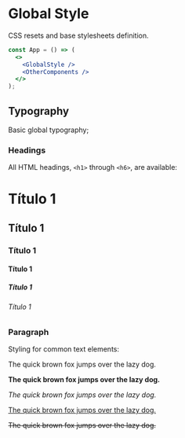 
<Meta title="Styles|GlobalStyle" component={GlobalStyle} />

# Global Style

CSS resets and base stylesheets definition.

```jsx
const App = () => (
  <>
    <GlobalStyle />
    <OtherComponents />
  </>
);
```

## Typography

Basic global typography;

### Headings

All HTML headings, `<h1>` through `<h6>`, are available:

<Preview>
  <Story name="Headings">
    <div>
      <h1>Título 1</h1>
      <h2>Título 1</h2>
      <h3>Título 1</h3>
      <h4>Título 1</h4>
      <h5>Título 1</h5>
      <h6>Título 1</h6>
    </div>
  </Story>
</Preview>

### Paragraph

Styling for common text elements:

<Preview>
  <Story name="Paragraph">
    <div>
      <p>The quick brown fox jumps over the lazy dog.</p>
      <p>
        <strong>The quick brown fox jumps over the lazy dog.</strong>
      </p>
      <p>
        <em>The quick brown fox jumps over the lazy dog.</em>
      </p>
      <p>
        <u>The quick brown fox jumps over the lazy dog.</u>
      </p>
      <p>
        <s>The quick brown fox jumps over the lazy dog.</s>
      </p>
    </div>
  </Story>
</Preview>
